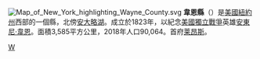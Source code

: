 {{Otheruses|韋恩縣|subject=美國紐約州的一個縣|other=同名的縣}}  	 
{{noteTA
|G1=USState
|1=zh-hans:县;zh-hk:縣;zh-tw:郡;
}}
[[File:Map_of_New_York_highlighting_Wayne_County.svg|right]] 	 
'''韋恩縣'''（{{lang-en|Wayne County}}）是[[美國|美國]][[紐約州|紐約州]]西部的一個縣，北傍[[安大略湖|安大略湖]]。成立於1823年，以紀念[[美國獨立戰爭|美國獨立戰爭]]英雄[[安東尼·韋恩|安東尼·韋恩]]。面積3,585平方公里，2018年人口90,064。首府[[莱昂斯_(纽约州)|莱昂斯]]。 	

{{New York}} 
{{Authority control}}

[[Category:紐約州行政區劃|W]]